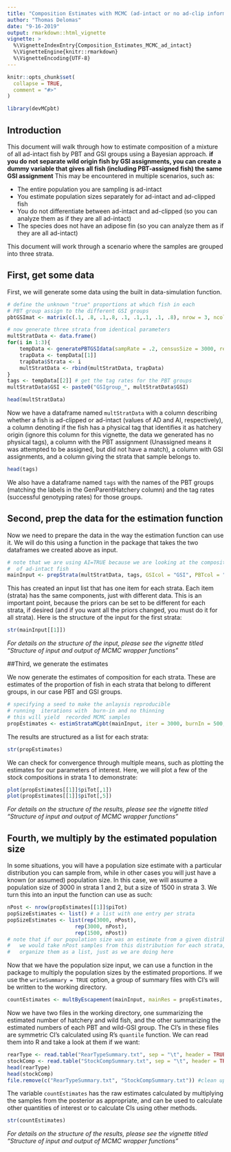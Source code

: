 ```yaml
---
title: "Composition Estimates with MCMC (ad-intact or no ad-clip information)"
author: "Thomas Delomas"
date: "9-16-2019"
output: rmarkdown::html_vignette
vignette: >
  %\VignetteIndexEntry{Composition_Estimates_MCMC_ad_intact}
  %\VignetteEngine{knitr::rmarkdown}
  %\VignetteEncoding{UTF-8}
---
```


```r
knitr::opts_chunk$set(
  collapse = TRUE,
  comment = "#>"
)
```

```r
library(devMCpbt)
```

## Introduction
This document will walk through how to estimate composition of a mixture of all ad-intact fish by PBT and GSI groups using a Bayesian approach. **if you do not separate wild origin fish by GSI assignments, you can create a dummy variable that gives all fish  (including PBT-assigned fish) the same GSI assignment**
This may be encountered in multiple scenarios, such as:

* The entire population you are sampling is ad-intact
* You estimate population sizes separately for ad-intact and ad-clipped fish
* You do not differentiate between ad-intact and ad-clipped (so you can analyze them as if they are all ad-intact)
* The species does not have an adipose fin (so you can analyze them as if they are all ad-intact)

This document will work through a scenario where the samples are grouped into three strata.

## First, get some data
First, we will generate some data using the built in data-simulation function.

```r

# define the unknown "true" proportions at which fish in each
# PBT group assign to the different GSI groups
pbtGSImat <- matrix(c(.1, .8, .1,.8, .1, .1,.1, .1, .8), nrow = 3, ncol = 3, byrow = TRUE)

# now generate three strata from identical parameters
multStratData <- data.frame()
for(i in 1:3){
	tempData <- generatePBTGSIdata(sampRate = .2, censusSize = 3000, relSizePBTgroups = c(1,2,3), tagRates = c(.8, .85,.9), physTagRates = 0, true_clipped = 0, true_noclip_H = .4, true_wild = .6, relSizeGSIgroups = c(1,2,1), PBT_GSI_calls = pbtGSImat)
	trapData <- tempData[[1]]
	trapData$Strata <- i
	multStratData <- rbind(multStratData, trapData)
}
tags <- tempData[[2]] # get the tag rates for the PBT groups
multStratData$GSI <- paste0("GSIgroup_", multStratData$GSI)

head(multStratData)
```

Now we have a dataframe named `multStratData` with a column describing whether a fish is ad-clipped or ad-intact 
(values of AD and AI, respectively), a column denoting if the fish has a physical tag that 
identifies it as hatchery origin (ignore this column for this vignette, the data we generated
has no physical tags), a column with the 
PBT assignment (Unassigned means it was attempted to be assigned, but did not have a match),
a column with GSI assignments, and a column giving the strata that sample belongs to.

```r
head(tags)
```

We also have a dataframe named `tags` with the names of the PBT groups (matching the labels in the 
GenParentHatchery column) and the tag rates (successful genotyping rates) for those
groups. 


## Second, prep the data for the estimation function
Now we need to prepare the data in the way the estimation function can use it. We will
do this using a function in the package that takes the two dataframes we created above
as input.

```r
# note that we are using AI=TRUE because we are looking at the composition
#  of ad-intact fish
mainInput <- prepStrata(multStratData, tags, GSIcol = "GSI", PBTcol = "GenParentHatchery", strataCol = "Strata", adFinCol = "AdClip", AI = TRUE)
```

This has created an input list that has one item for each strata. Each item (strata) has
the same components, just with different data. This is an important point, because the
priors can be set to be different for each strata, if desired (and if you want all the
priors changed, you must do it for all strata). Here is the structure of the input for the first strata:

```r
str(mainInput[[1]])
```

*For details on the structure of the input, please see the vignette titled "Structure of input and output of MCMC wrapper functions"*


##Third, we generate the estimates

We now generate the estimates of composition for each strata. These are estimates of the
proportion of fish in each strata that belong to different groups, in our case PBT and
GSI groups.



```r
# specifying a seed to make the anlaysis reproducible
# running  iterations with  burn-in and no thinning
# this will yield  recorded MCMC samples
propEstimates <- estimStrataMCpbt(mainInput, iter = 3000, burnIn = 500, thin = 1, seed = 7)
```

The results are structured as a list for each strata:

```r
str(propEstimates)
```

We can check for convergence through multiple means, such as plotting the estimates for our parameters of interest. 
Here, we will plot a few of the stock compositions in strata 1 to demonstrate:

```r
plot(propEstimates[[1]]$piTot[,1])
plot(propEstimates[[1]]$piTot[,5])
```

*For details on the structure of the results, please see the vignette titled "Structure of input and output of MCMC wrapper functions"*


## Fourth, we multiply by the estimated population size

In some situations, you will have a population size estimate with a particular distribution
you can sample from, while in other cases you will just have a known (or assumed) population
size. In this case, we will assume a population size of 3000 in strata 1 and 2, but a size of
1500 in strata 3. We turn this into an input the function can use as such:

```r
nPost <- nrow(propEstimates[[1]]$piTot)
popSizeEstimates <- list() # a list with one entry per strata
popSizeEstimates <- list(rep(3000, nPost),
					  rep(3000, nPost),
					  rep(1500, nPost))
# note that if our population size was an estimate from a given distribution,
#   we would take nPost samples from this distribution for each strata, and
#   organize them as a list, just as we are doing here
```

Now that we have the population size input, we can use a function in the package
to multiply the population sizes by the estimated proportions. If we use the 
`writeSummary = TRUE` option, a group of summary files with CI's will be
written to the working directory.

```r
countEstimates <- multByEscapement(mainInput, mainRes = propEstimates, popSizes = popSizeEstimates, writeSummary = TRUE)
```



Now we have two files in the working directory, one summarizing the estimated number of 
hatchery and wild fish, and the other summarizing the estimated numbers of each PBT and
wild-GSI group. The CI's in these files are symmetric CI's calculated using R's
`quantile` function. We can read them into R and take a look at them if we want:

```r
rearType <- read.table("RearTypeSummary.txt", sep = "\t", header = TRUE, stringsAsFactors = FALSE)
stockComp <- read.table("StockCompSummary.txt", sep = "\t", header = TRUE, stringsAsFactors = FALSE)
head(rearType)
head(stockComp)
file.remove(c("RearTypeSummary.txt", "StockCompSummary.txt")) #clean up unneeded output files
```

The variable `countEstimates` has the raw estimates calculated by multiplying the 
samples from the posterior as appropriate, and can be used to calculate other quantities
of interest or to calculate CIs using other methods. 

```r
str(countEstimates)
```

*For details on the structure of the results, please see the vignette titled "Structure of input and output of MCMC wrapper functions"*
